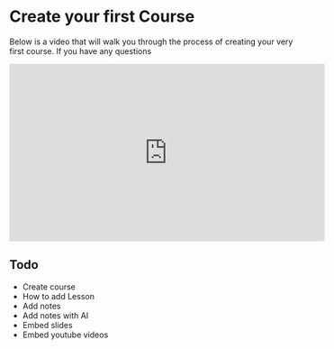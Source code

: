 # Create your first Course

Below is a video that will walk you through the process of creating your very first course. If you have any questions

<iframe
	width='560'
	height='315'
	src='https://www.youtube.com/embed/ztiZ6vo2gg0?si=v_UUL1YUPyDQ4_pp'
	title='YouTube video player'
	frameborder='0'
	allow='accelerometer; autoplay; clipboard-write; encrypted-media; gyroscope; picture-in-picture; web-share'
	allowfullscreen></iframe>

## Todo

- Create course
- How to add Lesson
- Add notes
- Add notes with AI
- Embed slides
- Embed youtube videos
